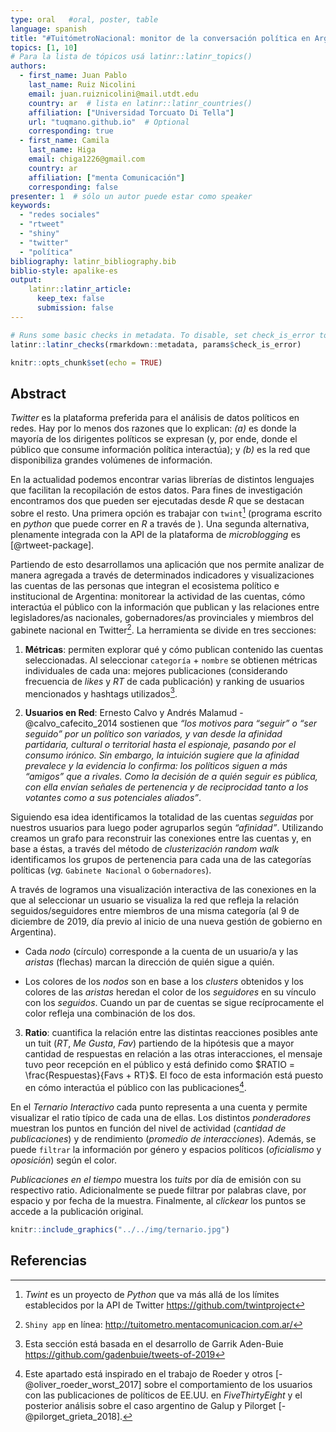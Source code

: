 ```yaml
---
type: oral   #oral, poster, table
language: spanish
title: "#TuitómetroNacional: monitor de la conversación política en Argentina"
topics: [1, 10]
# Para la lista de tópicos usá latinr::latinr_topics()
authors:
  - first_name: Juan Pablo
    last_name: Ruiz Nicolini
    email: juan.ruiznicolini@mail.utdt.edu
    country: ar  # lista en latinr::latinr_countries()
    affiliation: ["Universidad Torcuato Di Tella"]
    url: "tuqmano.github.io"  # Optional 
    corresponding: true
  - first_name: Camila 
    last_name: Higa
    email: chiga1226@gmail.com
    country: ar
    affiliation: ["menta Comunicación"]
    corresponding: false
presenter: 1  # sólo un autor puede estar como speaker
keywords: 
  - "redes sociales"
  - "rtweet"
  - "shiny"
  - "twitter"
  - "política"
bibliography: latinr_bibliography.bib
biblio-style: apalike-es   
output: 
    latinr::latinr_article:
      keep_tex: false
      submission: false
---
```



```r
# Runs some basic checks in metadata. To disable, set check_is_error to FALSE
latinr::latinr_checks(rmarkdown::metadata, params$check_is_error)
```


```r
knitr::opts_chunk$set(echo = TRUE)
```


## Abstract 

*Twitter* es la plataforma preferida para el análisis de datos políticos en redes. Hay por lo menos dos razones que lo explican: *(a)* es donde la mayoría de los dirigentes políticos se expresan (y, por ende, donde el público que consume información política interactúa); y *(b)* es la red que disponibiliza grandes volúmenes de información. 

En la actualidad podemos encontrar varias librerías de distintos lenguajes que facilitan la recopilación de estos datos. Para fines de investigación encontramos dos que pueden ser ejecutadas desde *R* que se destacan sobre el resto. Una primera opción es trabajar con `twint`[^1] (programa escrito en *python* que puede correr en *R* a través de \CRANpkg{reticulate}). Una segunda alternativa, plenamente integrada con la API de la plataforma de *microblogging* es \CRANpkg{rtweet} [@rtweet-package].  

Partiendo de esto desarrollamos una aplicación \CRANpkg{shiny} que nos permite analizar de manera agregada a través de determinados indicadores y visualizaciones las cuentas de las personas que integran el ecosistema político e institucional de Argentina: monitorear la actividad de las cuentas, cómo interactúa el público con la información que publican y las relaciones entre legisladores/as nacionales, gobernadores/as provinciales y miembros del gabinete nacional en Twitter[^4]. La herramienta se divide en tres secciones: \vspace{.3cm}

1. **Métricas**: permiten explorar qué y cómo publican contenido las cuentas seleccionadas. Al seleccionar `categoría` $+$ `nombre` se obtienen métricas individuales de cada una: mejores publicaciones (considerando frecuencia de *likes* y *RT* de cada publicación) y ranking de usuarios mencionados y hashtags utilizados[^2].

2. **Usuarios en Red**: Ernesto Calvo y Andrés Malamud -@calvo_cafecito_2014 sostienen que *"los motivos para “seguir” o “ser seguido” por un político son variados, y van desde la afinidad partidaria, cultural o territorial hasta el espionaje, pasando por el consumo irónico. Sin embargo, la intuición sugiere que la afinidad prevalece y la evidencia lo confirma: los políticos siguen a más “amigos” que a rivales. Como la decisión de a quién seguir es pública, con ella envían señales de pertenencia y de reciprocidad tanto a los votantes como a sus potenciales aliados"*.

Siguiendo esa idea identificamos la totalidad de las cuentas *seguidas* por nuestros usuarios para luego poder agruparlos según *"afinidad"*. Utilizando \CRANpkg{igraph} creamos un grafo para reconstruir las conexiones entre las cuentas y, en base a éstas, a través del método de *clusterización random walk* identificamos los grupos de pertenencia para cada una de las categorías políticas (*vg.* `Gabinete Nacional` o `Gobernadores`). 

A través de \CRANpkg{visNetwork} logramos una visualización interactiva de las conexiones en la que al seleccionar un usuario se visualiza la red que refleja la relación seguidos/seguidores entre miembros de una misma categoría (al 9 de diciembre de 2019, día previo al inicio de una nueva gestión de gobierno en Argentina).


* Cada *nodo* (círculo) corresponde a la cuenta de un usuario/a y las *aristas* (flechas) marcan la dirección de quién sigue a quién.


* Los colores de los *nodos* son en base a los *clusters* obtenidos y los colores de las *aristas* heredan el color de los *seguidores* en su vínculo con los *seguidos*. Cuando un par de cuentas se sigue recíprocamente el color refleja una combinación de los dos.

3. **Ratio**: cuantifica la relación entre las distintas reacciones posibles ante un tuit (*RT*, *Me Gusta*, *Fav*) partiendo de la hipótesis que a mayor cantidad de respuestas en relación a las otras interacciones, el mensaje tuvo peor recepción en el público y está definido como $RATIO = \frac{Respuestas}{Favs + RT}$. El foco de esta información está puesto en cómo interactúa el público con las publicaciones[^3]. 


En el *Ternario Interactivo* cada punto representa a una cuenta y permite visualizar el ratio típico de cada una de ellas. Los distintos *ponderadores*  muestran los puntos en función del nivel de actividad (*cantidad de publicaciones*) y de rendimiento (*promedio de interacciones*). Además, se puede `filtrar` la información por género y espacios políticos (*oficialismo* y *oposición*) según el color. 


*Publicaciones en el tiempo* muestra los *tuits* por día de emisión con su respectivo ratio. Adicionalmente se puede filtrar por palabras clave, por espacio y por fecha de la muestra. Finalmente, al *clickear* los puntos se accede a la publicación original.

```r
knitr::include_graphics("../../img/ternario.jpg")
```


[^1]: *Twint* es un proyecto de *Python* que va más allá de los límites establecidos por la API de Twitter [https://github.com/twintproject](https://github.com/twintproject)


[^2]: Esta sección está basada en el desarrollo de Garrik Aden-Buie [https://github.com/gadenbuie/tweets-of-2019](https://github.com/gadenbuie/tweets-of-2019)

[^3]: Este apartado está inspirado en el trabajo de Roeder y otros [-@oliver_roeder_worst_2017] sobre el comportamiento de los usuarios con las publicaciones de políticos de EE.UU. en *FiveThirtyEight* y el posterior análisis sobre el caso argentino de Galup y Pilorget [-@pilorget_grieta_2018]. 

[^4]: `Shiny app` en línea: [http://tuitometro.mentacomunicacion.com.ar/](http://tuitometro.mentacomunicacion.com.ar/)

## Referencias
